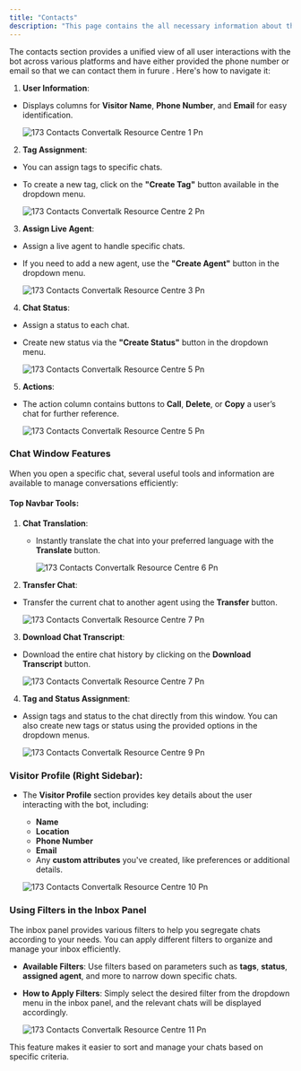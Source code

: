 ```yaml
---
title: "Contacts"
description: "This page contains the all necessary information about the contacts section in In box Panel."
---
```


The contacts section provides a unified view of all user interactions with the bot across various platforms and have either provided the phone number or email so that we can contact them in furure . Here's how to navigate it:

1. **User Information**:

- Displays columns for **Visitor Name**, **Phone Number**, and **Email** for easy identification.

  ![173 Contacts  Convertalk Resource Centre 1 Pn](/images/how-botpenguin-works/contact/173.contacts__Convertalk_resource_centre-1.png)

2. **Tag Assignment**:

- You can assign tags to specific chats.
- To create a new tag, click on the **"Create Tag"** button available in the dropdown menu.

  ![173 Contacts  Convertalk Resource Centre 2 Pn](/images/how-botpenguin-works/contact/173.contacts__Convertalk_resource_centre-2.png)

3. **Assign Live Agent**:

- Assign a live agent to handle specific chats.
- If you need to add a new agent, use the **"Create Agent"** button in the dropdown menu.

  ![173 Contacts  Convertalk Resource Centre 3 Pn](/images/how-botpenguin-works/contact/173.contacts__Convertalk_resource_centre-3.png)

4. **Chat Status**:

- Assign a status to each chat.
- Create new status via the **"Create Status"** button in the dropdown menu.

  ![173 Contacts  Convertalk Resource Centre 5 Pn](/images/how-botpenguin-works/contact/173.contacts__Convertalk_resource_centre-4.png)

5. **Actions**:

- The action column contains buttons to **Call**, **Delete**, or **Copy** a user’s chat for further reference.

  ![173 Contacts  Convertalk Resource Centre 5 Pn](/images/how-botpenguin-works/contact/173.contacts__Convertalk_resource_centre-5.png)

### **Chat Window Features**

When you open a specific chat, several useful tools and information are available to manage conversations efficiently:

#### **Top Navbar Tools:**

1. **Chat Translation**:
   - Instantly translate the chat into your preferred language with the **Translate** button.

     ![173 Contacts  Convertalk Resource Centre 6 Pn](/images/how-botpenguin-works/contact/173.contacts__Convertalk_resource_centre-6.png)
2. **Transfer Chat**:

- Transfer the current chat to another agent using the **Transfer** button.

  ![173 Contacts  Convertalk Resource Centre 7 Pn](/images/how-botpenguin-works/contact/173.contacts__Convertalk_resource_centre-7.png)

3. **Download Chat Transcript**:

- Download the entire chat history by clicking on the **Download Transcript** button.

  ![173 Contacts  Convertalk Resource Centre 7 Pn](/images/how-botpenguin-works/contact/173.contacts__Convertalk_resource_centre-8.png)

4. **Tag and Status Assignment**:

- Assign tags and status to the chat directly from this window. You can also create new tags or status using the provided options in the dropdown menus.

  ![173 Contacts  Convertalk Resource Centre 9 Pn](/images/how-botpenguin-works/contact/173.contacts__Convertalk_resource_centre-9.png)

### **Visitor Profile (Right Sidebar):**

- The **Visitor Profile** section provides key details about the user interacting with the bot, including:
  - **Name**
  - **Location**
  - **Phone Number**
  - **Email**
  - Any **custom attributes** you've created, like preferences or additional details.

  ![173 Contacts  Convertalk Resource Centre 10 Pn](/images/how-botpenguin-works/contact/173.contacts__Convertalk_resource_centre-10.png)

### **Using Filters in the Inbox Panel**

The inbox panel provides various filters to help you segregate chats according to your needs. You can apply different filters to organize and manage your inbox efficiently.

- **Available Filters**: Use filters based on parameters such as **tags**, **status**, **assigned agent**, and more to narrow down specific chats.
- **How to Apply Filters**: Simply select the desired filter from the dropdown menu in the inbox panel, and the relevant chats will be displayed accordingly.

  ![173 Contacts  Convertalk Resource Centre 11 Pn](/images/how-botpenguin-works/contact/173.contacts__Convertalk_resource_centre-11.png)

This feature makes it easier to sort and manage your chats based on specific criteria.